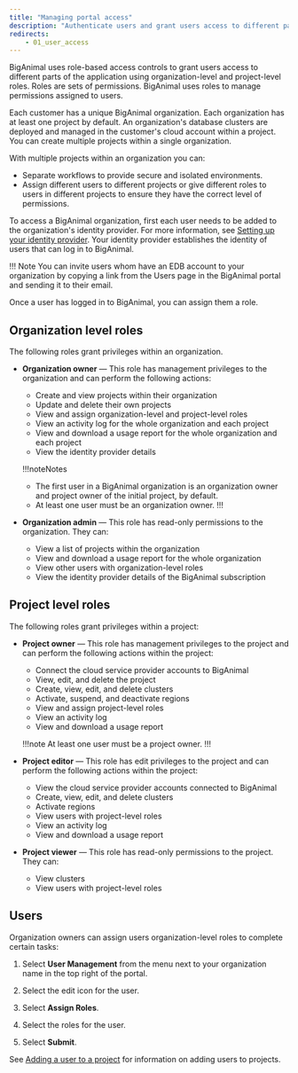 ```yaml
---
title: "Managing portal access"
description: "Authenticate users and grant users access to different parts of the application"
redirects:
    - 01_user_access
---
```


BigAnimal uses role-based access controls to grant users access to different parts of the application using organization-level and project-level roles. Roles are sets of permissions. BigAnimal uses roles to manage permissions assigned to users.

Each customer has a unique BigAnimal organization. Each organization has at least one project by default. An organization's database clusters are deployed and managed in the customer's cloud account within a project. You can create multiple projects within a single organization.

With multiple projects within an organization you can: 
- Separate workflows to provide secure and isolated environments. 
- Assign different users to different projects or give different roles to users in different projects to ensure they have the correct level of permissions.

To access a BigAnimal organization, first each user needs to be added to the organization's identity provider. For more information, see [Setting up your identity provider](/biganimal/latest/getting_started/identity_provider/). Your identity provider establishes the identity of users that can log in to BigAnimal. 

!!! Note
    You can invite users whom have an EDB account to your organization by copying a link from the Users page in the BigAnimal portal and sending it to their email.

Once a user has logged in to BigAnimal, you can assign them a role. 

## Organization level roles
The following roles grant privileges within an organization.

- **Organization owner** &mdash; This role has management privileges to the organization and can perform the following actions:
  - Create and view projects within their organization
  - Update and delete their own projects
  - View and assign organization-level and project-level roles 
  - View an activity log for the whole organization and each project
  - View and download a usage report for the whole organization and each project
  - View the identity provider details

  !!!noteNotes
     - The first user in a BigAnimal organization is an organization owner and project owner of the initial project, by default. 
     - At least one user must be an organization owner. 
  !!!

- **Organization admin** &mdash; This role has read-only permissions to the organization. They can:
  - View a list of projects within the organization
  - View and download a usage report for the whole organization 
  - View other users with organization-level roles
  - View the identity provider details of the BigAnimal subscription


## Project level roles

The following roles grant privileges within a project:

- **Project owner** &mdash; This role has management privileges to the project and can perform the following actions within the project:

  - Connect the cloud service provider accounts to BigAnimal 
  - View, edit, and delete the project
  - Create, view, edit, and delete clusters 
  - Activate, suspend, and deactivate regions 
  - View and assign project-level roles 
  - View an activity log
  - View and download a usage report

  !!!note
     At least one user must be a project owner. 
  !!!

- **Project editor**  &mdash; This role has edit privileges to the project and can perform the following actions within the project:

  - View the cloud service provider accounts connected to BigAnimal 
  - Create, view, edit, and delete clusters 
  - Activate regions 
  - View users with project-level roles
  - View an activity log 
  - View and download a usage report 

- **Project viewer**  &mdash; This role has read-only permissions to the project. They can:

  - View clusters
  - View users with project-level roles


## Users

Organization owners can assign users organization-level roles to complete certain tasks:

1.  Select **User Management** from the menu next to your organization name in the top right of the portal.

2.  Select the edit icon for the user.

3.  Select **Assign Roles**.

4.  Select the roles for the user.

5.  Select **Submit**.

See [Adding a user to a project](/biganimal/release/administering_cluster/projects.mdx) for information on adding users to projects.
